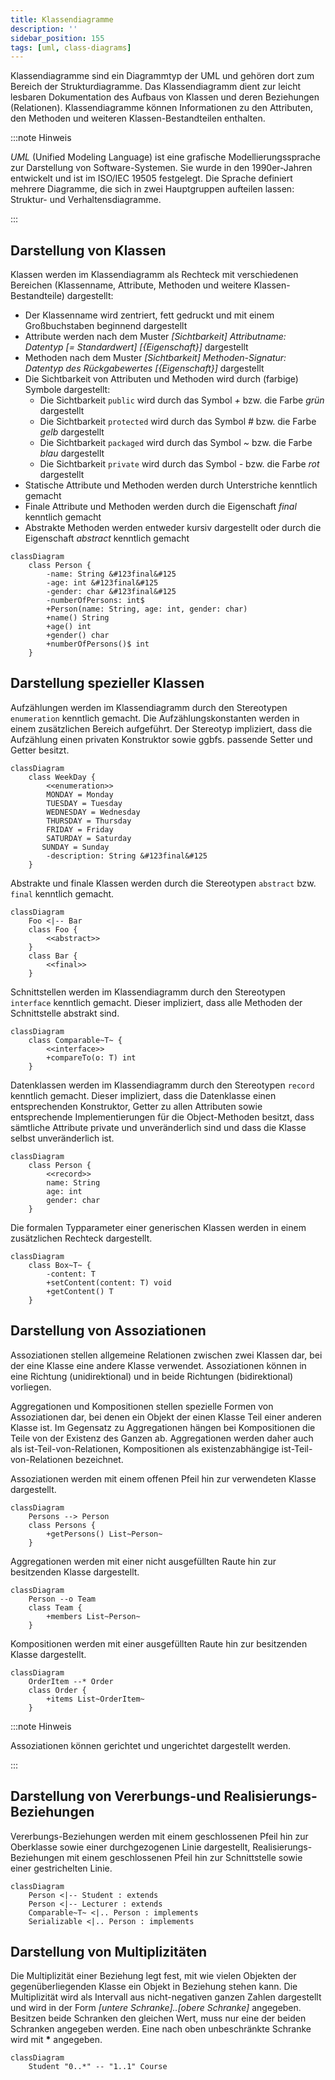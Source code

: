 ```yaml
---
title: Klassendiagramme
description: ''
sidebar_position: 155
tags: [uml, class-diagrams]
---
```



Klassendiagramme sind ein Diagrammtyp der UML und gehören dort zum Bereich der
Strukturdiagramme. Das Klassendiagramm dient zur leicht lesbaren Dokumentation
des Aufbaus von Klassen und deren Beziehungen (Relationen). Klassendiagramme
können Informationen zu den Attributen, den Methoden und weiteren
Klassen-Bestandteilen enthalten.

:::note Hinweis

_UML_ (Unified Modeling Language) ist eine grafische Modellierungssprache zur
Darstellung von Software-Systemen. Sie wurde in den 1990er-Jahren entwickelt und
ist im ISO/IEC 19505 festgelegt. Die Sprache definiert mehrere Diagramme, die
sich in zwei Hauptgruppen aufteilen lassen: Struktur- und Verhaltensdiagramme.

:::

## Darstellung von Klassen

Klassen werden im Klassendiagramm als Rechteck mit verschiedenen Bereichen
(Klassenname, Attribute, Methoden und weitere Klassen-Bestandteile) dargestellt:

- Der Klassenname wird zentriert, fett gedruckt und mit einem Großbuchstaben
  beginnend dargestellt
- Attribute werden nach dem Muster _[Sichtbarkeit]_ _Attributname: Datentyp [=
  Standardwert] [\{Eigenschaft}]_ dargestellt
- Methoden nach dem Muster _[Sichtbarkeit]_ _Methoden-Signatur: Datentyp des
  Rückgabewertes [\{Eigenschaft}]_ dargestellt
- Die Sichtbarkeit von Attributen und Methoden wird durch (farbige) Symbole
  dargestellt:
  - Die Sichtbarkeit `public` wird durch das Symbol _+_ bzw. die Farbe _grün_
    dargestellt
  - Die Sichtbarkeit `protected` wird durch das Symbol _#_ bzw. die Farbe _gelb_
    dargestellt
  - Die Sichtbarkeit `packaged` wird durch das Symbol _~_ bzw. die Farbe _blau_
    dargestellt
  - Die Sichtbarkeit `private` wird durch das Symbol _-_ bzw. die Farbe _rot_
    dargestellt
- Statische Attribute und Methoden werden durch Unterstriche kenntlich gemacht
- Finale Attribute und Methoden werden durch die Eigenschaft _final_ kenntlich
  gemacht
- Abstrakte Methoden werden entweder kursiv dargestellt oder durch die
  Eigenschaft _abstract_ kenntlich gemacht

```mermaid
classDiagram
    class Person {
        -name: String &#123final&#125
        -age: int &#123final&#125
        -gender: char &#123final&#125
        -numberOfPersons: int$
        +Person(name: String, age: int, gender: char)
        +name() String
        +age() int
        +gender() char
        +numberOfPersons()$ int
    }
```

## Darstellung spezieller Klassen

<Tabs>
  <TabItem value="a" label="Aufzählungen" default>

Aufzählungen werden im Klassendiagramm durch den Stereotypen `enumeration`
kenntlich gemacht. Die Aufzählungskonstanten werden in einem zusätzlichen
Bereich aufgeführt. Der Stereotyp impliziert, dass die Aufzählung einen privaten
Konstruktor sowie ggbfs. passende Setter und Getter besitzt.

```mermaid
classDiagram
    class WeekDay {
        <<enumeration>>
        MONDAY = Monday
        TUESDAY = Tuesday
        WEDNESDAY = Wednesday
        THURSDAY = Thursday
        FRIDAY = Friday
        SATURDAY = Saturday
       SUNDAY = Sunday
        -description: String &#123final&#125
    }
```

  </TabItem>
  <TabItem value="b" label="Abstrakte und finale Klassen">

Abstrakte und finale Klassen werden durch die Stereotypen `abstract` bzw.
`final` kenntlich gemacht.

```mermaid
classDiagram
    Foo <|-- Bar
    class Foo {
        <<abstract>>
    }
    class Bar {
        <<final>>
    }
```

  </TabItem>
  <TabItem value="c" label="Schnittstellen">

Schnittstellen werden im Klassendiagramm durch den Stereotypen `interface`
kenntlich gemacht. Dieser impliziert, dass alle Methoden der Schnittstelle
abstrakt sind.

```mermaid
classDiagram
    class Comparable~T~ {
        <<interface>>
        +compareTo(o: T) int
    }
```

  </TabItem>
  <TabItem value="d" label="Datenklassen">

Datenklassen werden im Klassendiagramm durch den Stereotypen `record` kenntlich
gemacht. Dieser impliziert, dass die Datenklasse einen entsprechenden
Konstruktor, Getter zu allen Attributen sowie entsprechende Implementierungen
für die Object-Methoden besitzt, dass sämtliche Attribute private und
unveränderlich sind und dass die Klasse selbst unveränderlich ist.

```mermaid
classDiagram
    class Person {
        <<record>>
        name: String
        age: int
        gender: char
    }
```

  </TabItem>
  <TabItem value="e" label="Generische Klassen">

Die formalen Typparameter einer generischen Klassen werden in einem zusätzlichen
Rechteck dargestellt.

```mermaid
classDiagram
    class Box~T~ {
        -content: T
        +setContent(content: T) void
        +getContent() T
    }
```

  </TabItem>
</Tabs>

## Darstellung von Assoziationen

Assoziationen stellen allgemeine Relationen zwischen zwei Klassen dar, bei der
eine Klasse eine andere Klasse verwendet. Assoziationen können in eine Richtung
(unidirektional) und in beide Richtungen (bidirektional) vorliegen.

Aggregationen und Kompositionen stellen spezielle Formen von Assoziationen dar,
bei denen ein Objekt der einen Klasse Teil einer anderen Klasse ist. Im
Gegensatz zu Aggregationen hängen bei Kompositionen die Teile von der Existenz
des Ganzen ab. Aggregationen werden daher auch als ist-Teil-von-Relationen,
Kompositionen als existenzabhängige ist-Teil-von-Relationen bezeichnet.

<Tabs>
  <TabItem value="a" label="Assoziationen" default>

Assoziationen werden mit einem offenen Pfeil hin zur verwendeten Klasse
dargestellt.

```mermaid
classDiagram
    Persons --> Person
    class Persons {
        +getPersons() List~Person~
    }
```

  </TabItem>
  <TabItem value="b" label="Aggregationen">

Aggregationen werden mit einer nicht ausgefüllten Raute hin zur besitzenden
Klasse dargestellt.

```mermaid
classDiagram
    Person --o Team
    class Team {
        +members List~Person~
    }
```

  </TabItem>
  <TabItem value="c" label="Kompositionen">

Kompositionen werden mit einer ausgefüllten Raute hin zur besitzenden Klasse
dargestellt.

```mermaid
classDiagram
    OrderItem --* Order
    class Order {
        +items List~OrderItem~
    }
```

  </TabItem>
</Tabs>

:::note Hinweis

Assoziationen können gerichtet und ungerichtet dargestellt werden.

:::

## Darstellung von Vererbungs-und Realisierungs-Beziehungen

Vererbungs-Beziehungen werden mit einem geschlossenen Pfeil hin zur Oberklasse
sowie einer durchgezogenen Linie dargestellt, Realisierungs-Beziehungen mit
einem geschlossenen Pfeil hin zur Schnittstelle sowie einer gestrichelten Linie.

```mermaid
classDiagram
    Person <|-- Student : extends
    Person <|-- Lecturer : extends
    Comparable~T~ <|.. Person : implements
    Serializable <|.. Person : implements
```

## Darstellung von Multiplizitäten

Die Multiplizität einer Beziehung legt fest, mit wie vielen Objekten der
gegenüberliegenden Klasse ein Objekt in Beziehung stehen kann. Die Multiplizität
wird als Intervall aus nicht-negativen ganzen Zahlen dargestellt und wird in der
Form _[untere Schranke]..[obere Schranke]_ angegeben. Besitzen beide Schranken
den gleichen Wert, muss nur eine der beiden Schranken angegeben werden. Eine
nach oben unbeschränkte Schranke wird mit **\*** angegeben.

```mermaid
classDiagram
    Student "0..*" -- "1..1" Course
```
